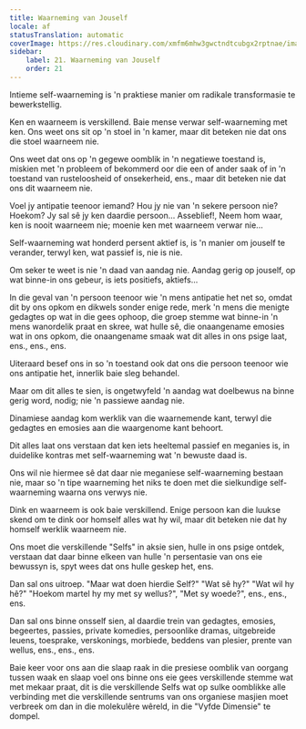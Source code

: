 ```yaml
---
title: Waarneming van Jouself
locale: af
statusTranslation: automatic
coverImage: https://res.cloudinary.com/xmfm6mhw3gwctndtcubgx2rptnae/image/upload/v1740468922/small_cover_tratado_de_psicologia_revolucionaria_a4c0dca4e0.webp
sidebar:
    label: 21. Waarneming van Jouself
    order: 21
---
```

Intieme self-waarneming is 'n praktiese manier om radikale transformasie te bewerkstellig.

Ken en waarneem is verskillend. Baie mense verwar self-waarneming met ken. Ons weet ons sit op 'n stoel in 'n kamer, maar dit beteken nie dat ons die stoel waarneem nie.

Ons weet dat ons op 'n gegewe oomblik in 'n negatiewe toestand is, miskien met 'n probleem of bekommerd oor die een of ander saak of in 'n toestand van rusteloosheid of onsekerheid, ens., maar dit beteken nie dat ons dit waarneem nie.

Voel jy antipatie teenoor iemand? Hou jy nie van 'n sekere persoon nie? Hoekom? Jy sal sê jy ken daardie persoon... Asseblief!, Neem hom waar, ken is nooit waarneem nie; moenie ken met waarneem verwar nie...

Self-waarneming wat honderd persent aktief is, is 'n manier om jouself te verander, terwyl ken, wat passief is, nie is nie.

Om seker te weet is nie 'n daad van aandag nie. Aandag gerig op jouself, op wat binne-in ons gebeur, is iets positiefs, aktiefs...

In die geval van 'n persoon teenoor wie 'n mens antipatie het net so, omdat dit by ons opkom en dikwels sonder enige rede, merk 'n mens die menigte gedagtes op wat in die gees ophoop, die groep stemme wat binne-in 'n mens wanordelik praat en skree, wat hulle sê, die onaangename emosies wat in ons opkom, die onaangename smaak wat dit alles in ons psige laat, ens., ens., ens.

Uiteraard besef ons in so 'n toestand ook dat ons die persoon teenoor wie ons antipatie het, innerlik baie sleg behandel.

Maar om dit alles te sien, is ongetwyfeld 'n aandag wat doelbewus na binne gerig word, nodig; nie 'n passiewe aandag nie.

Dinamiese aandag kom werklik van die waarnemende kant, terwyl die gedagtes en emosies aan die waargenome kant behoort.

Dit alles laat ons verstaan dat ken iets heeltemal passief en meganies is, in duidelike kontras met self-waarneming wat 'n bewuste daad is.

Ons wil nie hiermee sê dat daar nie meganiese self-waarneming bestaan nie, maar so 'n tipe waarneming het niks te doen met die sielkundige self-waarneming waarna ons verwys nie.

Dink en waarneem is ook baie verskillend. Enige persoon kan die luukse skend om te dink oor homself alles wat hy wil, maar dit beteken nie dat hy homself werklik waarneem nie.

Ons moet die verskillende "Selfs" in aksie sien, hulle in ons psige ontdek, verstaan dat daar binne elkeen van hulle 'n persentasie van ons eie bewussyn is, spyt wees dat ons hulle geskep het, ens.

Dan sal ons uitroep. "Maar wat doen hierdie Self?" "Wat sê hy?" "Wat wil hy hê?" "Hoekom martel hy my met sy wellus?", "Met sy woede?", ens., ens., ens.

Dan sal ons binne onsself sien, al daardie trein van gedagtes, emosies, begeertes, passies, private komedies, persoonlike dramas, uitgebreide leuens, toesprake, verskonings, morbiede, beddens van plesier, prente van wellus, ens., ens., ens.

Baie keer voor ons aan die slaap raak in die presiese oomblik van oorgang tussen waak en slaap voel ons binne ons eie gees verskillende stemme wat met mekaar praat, dit is die verskillende Selfs wat op sulke oomblikke alle verbinding met die verskillende sentrums van ons organiese masjien moet verbreek om dan in die molekulêre wêreld, in die "Vyfde Dimensie" te dompel.

